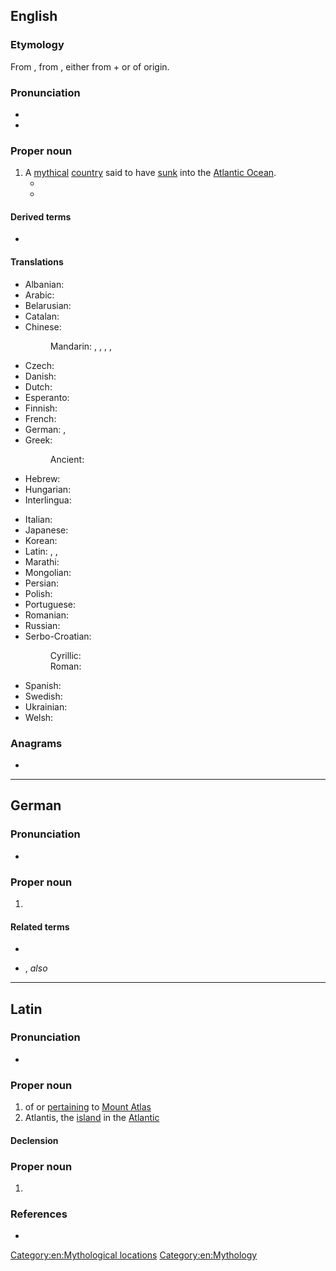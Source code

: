 ==English==
{{wikipedia}}

===Etymology===
{{root|en|ine-pro|*telh₂- (bear)}}
From {{bor|en|grc|Ἀτλαντίς}}, from {{m|grc|Ἄτλας|t=Atlas}}, either from {{m|grc|ἁ-|pos=copulative prefix}} + {{der|en|ine-pro|*telh₂-||bear, undergo, endure}} or of {{der|en|pregrc|-}} origin.

===Pronunciation===
* {{IPA|en|/ətˈlæntəs/}}
* {{audio|en|LL-Q1860 (eng)-Vealhurl-Atlantis.wav|Audio (Berkshire, UK))}}

===Proper noun===
{{en-proper noun}}

# A [[mythical]] [[country]] said to have [[sink|sunk]] into the [[Atlantic Ocean]].
#* {{quote-book|en|year=1880|author=Henry Wadsworth Longfellow|authorlink=Henry Wadsworth Longfellow|title=Ultima Thule|chapter=Dedication to G. W. G. |passage=How far, since then, the ocean streams / Have swept us from that land of dreams, / That land of fiction and of truth, / The lost '''Atlantis''' of our youth!}}
#* {{quote-book|en|year=1918|title=The New Revelation|author=Arthur Conan Doyle|authorlink=Arthur Conan Doyle|url=https://www.gutenberg.org/files/1638/1638-h/1638-h.htm|passage=I might have drifted on for my whole life as a psychical Researcher, showing a sympathetic, but more or less dilettante attitude towards the whole subject, as if we were arguing about some impersonal thing such as the existence of '''Atlantis''' or the Baconian controversy.}}

====Derived terms====
* {{l|en|Atlantean}}

====Translations====
{{trans-top|mythical country said to have sunk into the ocean}}
* Albanian: {{t|sq|Atlantida}}
* Arabic: {{t|ar|أَطْلَانْطِس|f}}
* Belarusian: {{t|be|Атланты́да|f|sc=Cyrl}}
* Catalan: {{t|ca|Atlàntida|f}}
* Chinese:
*: Mandarin: {{t+|cmn|阿特蘭蒂斯|sc=Hani}}, {{t+|cmn|阿特兰蒂斯|tr=Ātèlándìsī|sc=Hani}}, {{t|cmn|亞特蘭蒂斯}}, {{t|cmn|亚特兰蒂斯|tr=Yàtèlándìsī}}, {{t+|cmn|大西國|tr=Dàxīguó}}
* Czech: {{t+|cs|Atlantida|f}}
* Danish: {{t|da|Atlantis}}
* Dutch: {{t+|nl|Atlantis}}
* Esperanto: {{t|eo|Atlantido}}
* Finnish: {{t+|fi|Atlantis}}
* French: {{t+|fr|Atlantide|f}}
* German: {{t+|de|Atlantis|n}}, {{t+|de|Atlantis|f}}
* Greek: {{t+|el|Ατλαντίδα|f}}
*: Ancient: {{t|grc|Ἀτλαντίς|f}}
* Hebrew: {{t|he|אטלנטיס|tr=atlantis|sc=Hebr}}
* Hungarian: {{t|hu|Atlantisz}}
* Interlingua: {{t|ia|Atlantida}}
{{trans-mid}}
* Italian: {{t+|it|Atlantide}}
* Japanese: {{t|ja|アトランティス|tr=Atorantisu|sc=Jpan}}
* Korean: {{t|ko|^아틀란티스}}
* Latin: {{t|la|Atlantis insula|f}}, {{t|la|atlantis insula|f}}, {{t|la|atlantis|f}}
* Marathi: {{t|mr|अट्लॅन्टिस|m}}
* Mongolian: {{t|mn|Атлантис|sc=Cyrl}}
* Persian: {{t+|fa|آتلانتیس|tr=âtlântis|sc=fa-Arab}}
* Polish: {{t+|pl|Atlantyda|f}}
* Portuguese: {{t|pt|Atlântida|f}}
* Romanian: {{t|ro|Atlantida|f}}
* Russian: {{t+|ru|Атланти́да|f}}
* Serbo-Croatian:
*: Cyrillic: {{t|sh|Атланти́да|f}}
*: Roman: {{t+|sh|Atlantída|f}}
* Spanish: {{t|es|Atlántida|f}}
* Swedish: {{t|sv|Atlantis|n}}
* Ukrainian: {{t|uk|Атланти́да|f|sc=Cyrl}}
* Welsh: {{t|cy|Atlantis|f}}
{{trans-bottom}}

===Anagrams===
* {{anagrams|en|a=aailnstt|antisalt|atlastin|natalist}}

[[Category:en:Mythological locations]]
[[Category:en:Mythology]]

----

==German==

===Pronunciation===
* {{audio|de|De-Atlantis.ogg|Audio}}

===Proper noun===
{{head|de|proper noun|g=n|g2=f|plural|Atlantis}}

# {{l|en|Atlantis}}

====Related terms====
* {{l|de|atlantisch}}
* {{l|de|Atlanter|g=m}}, ''also'' {{l|de|Atlantier|g=m}}

----

==Latin==

===Pronunciation===
* {{la-IPA|Ātlantis}}

===Proper noun===
{{la-proper noun|Ātlantis/Ātlantid<3.both>|g=f}}

# of or [[pertain|pertaining]] to [[w:Mount Atlas|Mount Atlas]]
# Atlantis, the [[island]] in the [[Atlantic]]

====Declension====
{{la-ndecl|Ātlantis/Ātlantid<3.both>}}

===Proper noun===
{{la-proper noun-form|Ātlantis}}

# {{inflection of|la|Ātlās||gen|s}}

===References===
* {{R:L&S}}